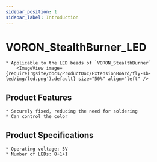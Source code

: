 ```yaml
---
sidebar_position: 1
sidebar_label: Introduction
---
```



# VORON_StealthBurner_LED

    * Applicable to the LED beads of `VORON_StealthBurner`
        <ImageView image={require('@site/docs/ProductDoc/ExtensionBoard/fly-sb-led/img/led.png').default} size="50%" align="left" />

## Product Features

    * Securely fixed, reducing the need for soldering
    * Can control the color

## Product Specifications

    * Operating voltage: 5V
    * Number of LEDs: 8+1+1